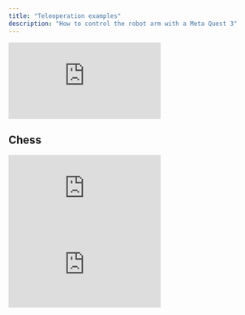 ```yaml
---
title: "Teleoperation examples"
description: "How to control the robot arm with a Meta Quest 3"
---
```



<iframe 
    className="w-full aspect-video"
    src="https://www.youtube.com/embed/j73ixL-oQaQ?si=WdI6jKNAnjlY9yUI" 
    title="YouTube video player" frameborder="0" allow="accelerometer; autoplay; clipboard-write; encrypted-media; gyroscope; picture-in-picture; web-share" 
    referrerpolicy="strict-origin-when-cross-origin" 
    allowfullscreen>
</iframe>


## Chess

<iframe
    className="w-full aspect-video"
    src="https://www.youtube.com/embed/e_gu-HebhfY"
    title="YouTube video player"
    frameborder="0"
    allow="accelerometer; autoplay; clipboard-write; encrypted-media; gyroscope; picture-in-picture; web-share"
    allowfullscreen>
</iframe>


<iframe 
    className="w-full aspect-video"
    src="https://www.youtube.com/embed/Mk3EF8J1BGg?si=6GL1jVd0TqtngW1P" 
    title="YouTube video player" frameborder="0" allow="accelerometer; autoplay; clipboard-write; encrypted-media; gyroscope; picture-in-picture; web-share" 
    referrerpolicy="strict-origin-when-cross-origin" 
    allowfullscreen>
</iframe>




